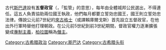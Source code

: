 {{Expand language|1=en|time=2022-01-19T17:43:54+00:00}}
古代[[斯巴達|斯巴達]]設有'''五督政官'''（{{lang|el|ὁράω}}，「監管」的意思），每年由全體城邦公民選出，不得連任。這五人負責協助兩位國王執政，他們每月都要立誓効忠國王，國王則立誓効忠法律。傳說公元前7世紀的[[來古格士|來古格士]]（或譯賴庫爾戈斯）首先設立五督政官，在他出外行軍時替他打理朝政。在公元前5世紀到前3世紀期間，督政官權力逐漸擴張變成[[專制主義|專制主義]]，[[柏拉圖|柏拉圖]]稱為[[僭主|僭主]]。

[[Category:古希腊政治|Category:古希腊政治]]
[[Category:斯巴达|Category:斯巴达]]
[[Category:古希腊头衔|Category:古希腊头衔]]